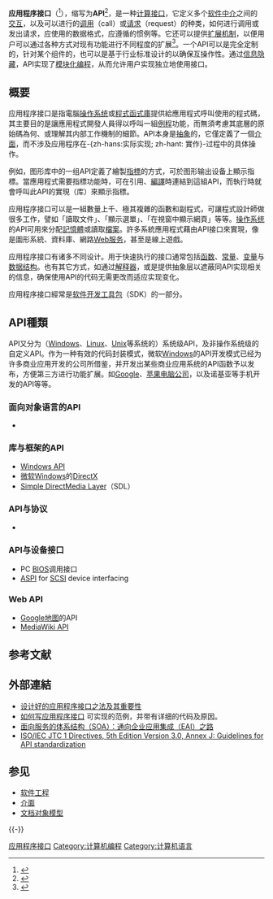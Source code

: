 {{noteTA
|G1 = IT
|T = zh-hans:应用程序接口; zh-hant:應用程式介面;
|1 = zh-hans:接口; zh-hant:介面;
|2 = zh-hans:里; zh-hant:裡;
|3 = zh-hans:编程接口; zh-hant:編譯介面
|4 = zh-hans:邮政编码; zh-hant:郵遞區號
|5 = zh-hans:端系统; zh-hant:端點系統
}}

{{Redirect2|API|其他意思|API (消歧義)}}


'''应用程序接口'''（{{Lang-en|'''a'''pplication '''p'''rogramming '''i'''nterface}}<ref name="刘瑞新2018">{{cite book |author=刘瑞新|title=计算机组装、维护与维修教程|url=https://books.google.com/books?id=D8HUDwAAQBAJ&pg=PT229 |date=2018年8月29日|publisher=[[机械工业出版社|机械工业出版社]]|isbn=978-7-111-53541-6|pages=229–|access-date=2020年7月28日|archive-date=2020年7月31日|archive-url=https://web.archive.org/web/20200731042354/https://books.google.com/books?id=D8HUDwAAQBAJ&pg=PT229|dead-url=no}}</ref>），缩写为'''API'''<ref name="UnmehopaVemuri2006">{{cite book|author1=Musa Unmehopa|author2=Kumar Vemuri|author3=Andy Bennett|title=Parlay / OSA: From Standards to Reality|url=https://books.google.com/books?id=eSGYZYoeTzgC&pg=PA282|date=4 August 2006|publisher=John Wiley & Sons|isbn=978-0-470-02823-0|pages=282–|access-date=2020-07-28|archive-date=2020-07-31|archive-url=https://web.archive.org/web/20200731045251/https://books.google.com/books?id=eSGYZYoeTzgC&pg=PA282|dead-url=no}}</ref>，是一种[[计算|计算]][[接口|接口]]，它定义多个[[软件|软件]][[中介|中介]]之间的[[交互|交互]]，以及可以进行的[[调用|调用]]（call）或[[请求|请求]]（request）的种类，如何进行调用或发出请求，应使用的数据格式，应遵循的惯例等。它还可以提供[[扩展机制|扩展机制]]，以便用户可以通过各种方式对现有功能进行不同程度的扩展<ref name="Fisher1">{{Cite web |url=https://books.google.com/books?id=YToEAAAAMBAJ&pg=PA6&dq=application+programming+interface#v=onepage |title=OS/2 EE to Get 3270 Interface Early |last=Fisher |first=Sharon |date=1989 |website=Google Books |accessdate=2020-07-28 |archive-date=2020-07-26 |archive-url=https://web.archive.org/web/20200726092835/https://books.google.com/books?id=YToEAAAAMBAJ&pg=PA6&dq=application+programming+interface#v=onepage |dead-url=no }}</ref>。一个API可以是完全定制的，针对某个组件的，也可以是基于行业标准设计的以确保互操作性。通过[[面向对象的程序设计|信息隐藏]]，API实现了[[模块化编程|模块化编程]]，从而允许用户实现独立地使用接口。

== 概要 ==
应用程序接口是指電腦[[操作系统|操作系统]]或[[函式庫|程式函式庫]]提供給應用程式呼叫使用的程式碼，其主要目的是讓應用程式開發人員得以呼叫一組[[函数_(计算机科学)|例程]]功能，而無須考慮其底層的原始碼為何、或理解其内部工作機制的細節。API本身是[[抽象化_(計算機科學)|抽象]]的，它僅定義了一個[[介面_(電腦科學)|介面]]，而不涉及应用程序在-{zh-hans:实际实现; zh-hant: 實作}-过程中的具体操作。

例如，图形库中的一组API定義了繪製[[指標|指標]]的方式，可於图形输出设备上顯示指標。當應用程式需要指標功能時，可在引用、[[編譯器|編譯]]時連結到這組API，而執行時就會呼叫此API的實現（库）來顯示指標。

应用程序接口可以是一組數量上千、極其複雜的函數和副程式，可讓程式設計師做很多工作，譬如「讀取文件」、「顯示選單」、「在視窗中顯示網頁」等等。[[操作系统|操作系统]]的API可用來分配[[記憶體|記憶體]]或讀取[[檔案|檔案]]。許多系統應用程式藉由API接口來實現，像是圖形系統、資料庫、網路[[Web服务|Web服务]]，甚至是線上遊戲。

应用程序接口有诸多不同设计。用于快速执行的接口通常包括[[函数_(计算机科学)|函数]]、[[常量|常量]]、[[变量|变量]]与[[数据结构|数据结构]]。也有其它方式，如通过[[解释器|解释器]]，或是提供抽象层以遮蔽同API实现相关的信息，确保使用API的代码无需更改而适应实现变化。

应用程序接口經常是[[软件开发工具包|软件开发工具包]]（SDK）的一部分。

== API種類 ==
API又分为（[[Windows|Windows]]、[[Linux|Linux]]、[[Unix|Unix]]等系统的）系统级API，及非操作系统级的自定义API。作为一种有效的代码封装模式，微软[[Windows|Windows]]的API开发模式已经为许多商业应用开发的公司所借鉴，并开发出某些商业应用系统的API函数予以发布，方便第三方进行功能扩展。如[[Google|Google]]、[[苹果电脑公司|苹果电脑公司]]，以及诺基亚等手机开发的API等等。

=== 面向对象语言的API ===
* {{le|JAVA API 列表|List of Java APIs}}

=== 库与框架的API ===
* [[Windows_API|Windows API]]
* [[微软|微软]][[Windows|Windows]]的[[DirectX|DirectX]]
* [[Simple_DirectMedia_Layer|Simple DirectMedia Layer]]（SDL）

=== API与协议 ===
* {{le|LDAP應用程式介面|LDAP Application Program Interface}}

=== API与设备接口 ===
* PC [[BIOS|BIOS]]调用接口
* [[ASPI|ASPI]] for [[SCSI|SCSI]] device interfacing

=== Web API ===
{{Main|Web service}}
* [[Google地图|Google地图]]的API
* [[mw:API|MediaWiki API]]
<!--
常见的有
* [[Single_UNIX_Specification|Single UNIX Specification]]（SUS）
* [[J2EE|Java平台企业版]]的API
* [[苹果电脑公司|苹果]][[Mac_OS_X|Mac OS X]]的[[Carbon|Carbon]]与[[Cocoa|Cocoa]] API
* [[Universal_Home_API|Universal Home API]]
* [[svgalib|svgalib]] for [[Linux|Linux]] and [[FreeBSD|FreeBSD]]
* [http://www.urmap.com/SearchEngine/api/ UrMap API]
* [http://www.imoo.tw/blog/?p=7 MSN機器人 API]
* [[EditGrid|EditGrid]]的API
-->

== 参考文献 ==
{{Reflist}}

== 外部連結 ==
* [https://web.archive.org/web/20110903030015/http://lcsd05.cs.tamu.edu/slides/keynote.pdf 设计好的应用程序接口之法及其重要性] {{en}}
* [http://www.lior.ca/publications/api_design.pdf 如何写应用程序接口] {{Wayback|url=http://www.lior.ca/publications/api_design.pdf |date=20120403153335 }} {{en}} 可实现的范例，并带有详细的代码及原因。
* [http://java.sun.com/developer/technicalArticles/WebServices/soa/ 面向服务的体系结构（SOA）：通向企业应用集成（EAI）之路] {{Wayback|url=http://java.sun.com/developer/technicalArticles/WebServices/soa/ |date=20090831085949 }}{{en}}
* [http://isotc.iso.org/livelink/livelink.exe/fetch/2000/2489/186491/186605/Jtc1_Directives.pdf?nodeid=3959538&vernum=0 ISO/IEC JTC 1 Directives, 5th Edition Version 3.0, Annex J: Guidelines for API standardization] {{Wayback|url=http://isotc.iso.org/livelink/livelink.exe/fetch/2000/2489/186491/186605/Jtc1_Directives.pdf?nodeid=3959538&vernum=0 |date=20070327180653 }}{{en}}

== 参见 ==
{{Portal|软件|计算机程序设计}}
* [[软件工程|软件工程]]
* [[介面_(資訊科技)|介面]]
* [[文档对象模型|文档对象模型]]

{{-}}
{{操作系统}}

[[Category:应用程序接口|]]
[[Category:计算机编程|Category:计算机编程]]
[[Category:计算机语言|Category:计算机语言]]